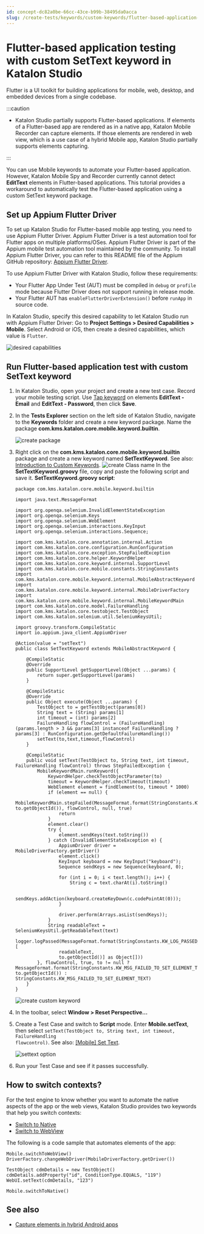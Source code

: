 ```yaml
---
id: concept-dc82a0be-66cc-43ce-b99b-38495da0acca
slug: /create-tests/keywords/custom-keywords/flutter-based-application-testing-with-custom-settext-keyword-in-katalon-studio
---
```


# Flutter-based application testing with custom SetText keyword in Katalon Studio

Flutter is a UI toolkit for building applications for mobile, web, desktop, and embedded devices from a single codebase.


:::caution

-   Katalon Studio partially supports Flutter-based applications. If elements of a Flutter-based app are rendered as in a native app, Katalon Mobile Recorder can capture elements. If those elements are rendered in web view, which is a use case of a hybrid Mobile app, Katalon Studio partially supports elements capturing.


:::

You can use Mobile keywords to automate your Flutter-based application. However, Katalon Mobile Spy and Recorder currently cannot detect **EditText** elements in Flutter-based applications. This tutorial provides a workaround to automatically test the Flutter-based application using a custom SetText keyword package.

## Set up Appium Flutter Driver

To set up Katalon Studio for Flutter-based mobile app testing, you need to use Appium Flutter Driver. Appium Flutter Driver is a test automation tool for Flutter apps on multiple platforms/OSes. Appium Flutter Driver is part of the Appium mobile test automation tool maintained by the community. To install Appium Flutter Driver, you can refer to this README file of the Appium GitHub repository: [Appium Flutter Driver](https://github.com/appium-userland/appium-flutter-driver).

To use Appium Flutter Driver with Katalon Studio, follow these requirements:

-   Your Flutter App Under Test \(AUT\) must be compiled in <code>debug</code> or <code>profile</code> mode because Flutter Driver does not support running in release mode.
-   Your Flutter AUT has <code>enableFlutterDriverExtension()</code> before <code>runApp</code> in source code.

In Katalon Studio, specify this desired capability to let Katalon Studio run with Appium Flutter Driver: Go to **Project Settings &gt; Desired Capabilities &gt; Mobile**. Select Android or iOS, then create a desired capabilities, which value is <code>Flutter</code>.

<img src="https://github.com/katalon-studio/docs-images/raw/master/katalon-studio/tutorials/flutter-based-application-testing/KS-FLUTTER-Set-flutter-DC.png" width={700} alt="desired capabilities" />

## Run Flutter-based application test with custom SetText keyword

1.  In Katalon Studio, open your project and create a new test case. Record your mobile testing script. Use [Tap keyword](/create-tests/keywords/keyword-description-in-katalon-studio/mobile-keywords/mobile-tap) on elements **EditText - Email** and **EditText - Password**, then click **Save**.

2.  In the **Tests Explorer** section on the left side of Katalon Studio, navigate to the **Keywords** folder and create a new keyword package. Name the package **com.kms.katalon.core.mobile.keyword.builtin**.

    <img src="https://github.com/katalon-studio/docs-images/raw/master/katalon-studio/tutorials/flutter-based-application-testing/create%20package.png" width={700} alt="create package" />

3.  Right click on the **com.kms.katalon.core.mobile.keyword.builtin** package and create a new keyword named **SetTextKeyword**. See also: [Introduction to Custom Keywords](/create-tests/keywords/custom-keywords/introduction-to-custom-keywords-in-katalon-studio). <img src="https://github.com/katalon-studio/docs-images/raw/master/katalon-studio/tutorials/flutter-based-application-testing/create%20keyword.png" width={600} alt="create Class name" /> In the **SetTextKeyword.groovy** file, copy and paste the following script and save it. **SetTextKeyword.groovy script**:

    ```
    package com.kms.katalon.core.mobile.keyword.builtin
    
    import java.text.MessageFormat
    
    import org.openqa.selenium.InvalidElementStateException
    import org.openqa.selenium.Keys
    import org.openqa.selenium.WebElement
    import org.openqa.selenium.interactions.KeyInput
    import org.openqa.selenium.interactions.Sequence;
    
    import com.kms.katalon.core.annotation.internal.Action
    import com.kms.katalon.core.configuration.RunConfiguration
    import com.kms.katalon.core.exception.StepFailedException
    import com.kms.katalon.core.helper.KeywordHelper
    import com.kms.katalon.core.keyword.internal.SupportLevel
    import com.kms.katalon.core.mobile.constants.StringConstants
    import com.kms.katalon.core.mobile.keyword.internal.MobileAbstractKeyword
    import com.kms.katalon.core.mobile.keyword.internal.MobileDriverFactory
    import com.kms.katalon.core.mobile.keyword.internal.MobileKeywordMain
    import com.kms.katalon.core.model.FailureHandling
    import com.kms.katalon.core.testobject.TestObject
    import com.kms.katalon.selenium.util.SeleniumKeysUtil;
    
    import groovy.transform.CompileStatic
    import io.appium.java_client.AppiumDriver
    
    @Action(value = "setText")
    public class SetTextKeyword extends MobileAbstractKeyword {
    
        @CompileStatic
        @Override
        public SupportLevel getSupportLevel(Object ...params) {
            return super.getSupportLevel(params)
        }
    
        @CompileStatic
        @Override
        public Object execute(Object ...params) {
            TestObject to = getTestObject(params[0])
            String text = (String) params[1]
            int timeout = (int) params[2]
            FailureHandling flowControl = (FailureHandling)(params.length > 3 && params[3] instanceof FailureHandling ? params[3] : RunConfiguration.getDefaultFailureHandling())
            setText(to,text,timeout,flowControl)
        }
    
        @CompileStatic
        public void setText(TestObject to, String text, int timeout, FailureHandling flowControl) throws StepFailedException {
            MobileKeywordMain.runKeyword({
                KeywordHelper.checkTestObjectParameter(to)
                timeout = KeywordHelper.checkTimeout(timeout)
                WebElement element = findElement(to, timeout * 1000)
                if (element == null) {
                    MobileKeywordMain.stepFailed(MessageFormat.format(StringConstants.KW_MSG_OBJ_NOT_FOUND, to.getObjectId()), flowControl, null, true)
                    return
                }
                element.clear()
                try {
                    element.sendKeys(text.toString())
                } catch (InvalidElementStateException e) {
                    AppiumDriver driver = MobileDriverFactory.getDriver()
                    element.click()
                    KeyInput keyboard = new KeyInput("keyboard");
                    Sequence sendKeys = new Sequence(keyboard, 0);
    
                    for (int i = 0; i < text.length(); i++) {
                        String c = text.charAt(i).toString()
    
                        sendKeys.addAction(keyboard.createKeyDown(c.codePointAt(0)));
                    }
    
                    driver.perform(Arrays.asList(sendKeys));
                }
                String readableText = SeleniumKeysUtil.getReadableText(text)
                logger.logPassed(MessageFormat.format(StringConstants.KW_LOG_PASSED_TEXT_HAS_BEEN_SET_TO_ELEMENT, [
                    readableText,
                    to.getObjectId()] as Object[]))
            }, flowControl, true, to != null ? MessageFormat.format(StringConstants.KW_MSG_FAILED_TO_SET_ELEMENT_TEXT, to.getObjectId()) : StringConstants.KW_MSG_FAILED_TO_SET_ELEMENT_TEXT)
        }
    }
    
    ```

    <img src="https://github.com/katalon-studio/docs-images/raw/master/katalon-studio/tutorials/flutter-based-application-testing/KS-flutter-based-application-testing-folder.png" width={700} alt="create custom keyword" />

4.  In the toolbar, select **Window &gt; Reset Perspective...**

5.  Create a Test Case and switch to **Script** mode. Enter **Mobile.setText**, then select <code>setText(TestObject to, String text, int timeout, FailureHandling flowcontrol)</code>. See also: [\[Mobile\] Set Text](/create-tests/keywords/keyword-description-in-katalon-studio/mobile-keywords/mobile-set-text).

    <img src="https://github.com/katalon-studio/docs-images/raw/master/katalon-studio/tutorials/flutter-based-application-testing/KS-flutter-setText.png" width={700} alt="settext option" />

6.  Run your Test Case and see if it passes successfully.


## How to switch contexts?

For the test engine to know whether you want to automate the native aspects of the app or the web views, Katalon Studio provides two keywords that help you switch contexts:

-   [Switch to Native](/create-tests/keywords/keyword-description-in-katalon-studio/mobile-keywords/mobile-switch-to-native)
-   [Switch to WebView](/create-tests/keywords/keyword-description-in-katalon-studio/mobile-keywords/mobile-switch-to-web-view)

The following is a code sample that automates elements of the app:

```
Mobile.switchToWebView()
DriverFactory.changeWebDriver(MobileDriverFactory.getDriver())

TestObject cdmDetails = new TestObject()
cdmDetails.addProperty("id", ConditionType.EQUALS, "119")
WebUI.setText(cdmDetails, "123")

Mobile.switchToNative()

```

## See also

-   [Capture elements in hybrid Android apps](/create-tests/record-and-spy/mobile-record-and-spy-utilities/hybrid-mobile-apps-testing/capture-elements-in-hybrid-android-apps-in-katalon-studio)